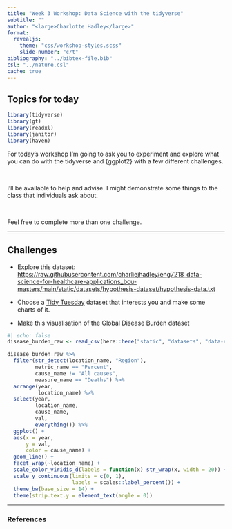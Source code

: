 ```yaml
---
title: "Week 3 Workshop: Data Science with the tidyverse"
subtitle: ""
author: "<large>Charlotte Hadley</large>"
format: 
  revealjs:
    theme: "css/workshop-styles.scss"
    slide-number: "c/t"
bibliography: "../bibtex-file.bib"
csl: "../nature.csl"
cache: true
---
```


## Topics for today

```r
library(tidyverse)
library(gt)
library(readxl)
library(janitor)
library(haven)
```

For today's workshop I'm going to ask you to experiment and explore what you can do with the tidyverse and {ggplot2} with a few different challenges.

<br>

I'll be available to help and advise. I might demonstrate some things to the class that individuals ask about.

<br>

Feel free to complete more than one challenge.

-----------

## Challenges

- Explore this dataset: [https://raw.githubusercontent.com/charliejhadley/eng7218_data-science-for-healthcare-applications_bcu-masters/main/static/datasets/hypothesis-dataset/hypothesis-data.txt](https://raw.githubusercontent.com/charliejhadley/eng7218_data-science-for-healthcare-applications_bcu-masters/main/static/datasets/hypothesis-dataset/hypothesis-data.txt)

- Choose a [Tidy Tuesday](https://github.com/rfordatascience/tidytuesday) dataset that interests you and make some charts of it.

- Make this visualisation of the Global Disease Burden dataset

```r
#| echo: false
disease_burden_raw <- read_csv(here::here("static", "datasets", "data-example_global-burden-of-disease", "data-example_global-burden-of-disease.csv"))

disease_burden_raw %>% 
  filter(str_detect(location_name, "Region"),
         metric_name == "Percent",
         cause_name != "All causes",
         measure_name == "Deaths") %>% 
  arrange(year,
          location_name) %>% 
  select(year,
         location_name,
         cause_name,
         val,
         everything()) %>% 
  ggplot() +
  aes(x = year,
      y = val,
      color = cause_name) +
  geom_line() +
  facet_wrap(~location_name) +
  scale_color_viridis_d(labels = function(x) str_wrap(x, width = 20)) +
  scale_y_continuous(limits = c(0, 1),
                     labels = scales::label_percent()) +
  theme_bw(base_size = 14) +
  theme(strip.text.y = element_text(angle = 0))
```

-----------

### References

::: {#refs}
:::
